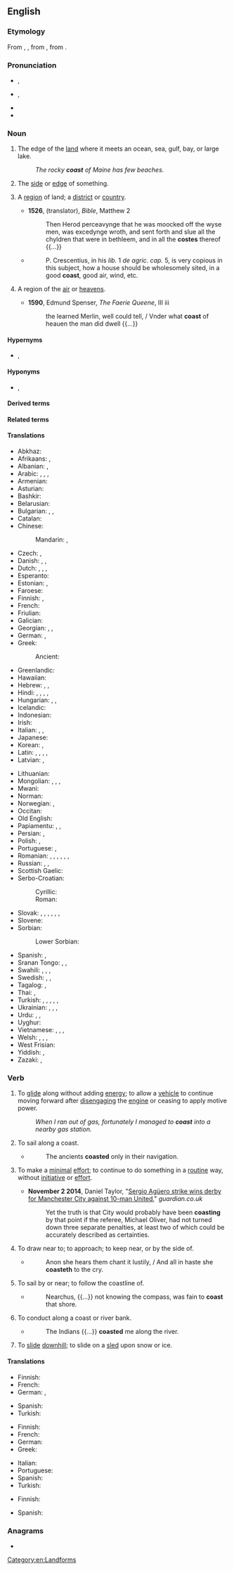 ==English==
{{wikipedia}}
{{wikipedia|coast (disambiguation)}}

===Etymology===
From {{inh|en|enm|coste}}, {{m|enm|cooste|t=rib", also "shore}}, from {{der|en|fro|coste}}, from {{der|en|la|costa|t=rib, side, edge}}.

===Pronunciation===
* {{a|GA}} {{enPR|kōst}}, {{IPA|en|/koʊst/}}
* {{a|RP}} {{enPR|kōst}}, {{IPA|en|/kəʊst/}}
* {{audio|en|en-us-coast.ogg|Audio (US)}}
* {{rhymes|en|əʊst}}

===Noun===
{{en-noun}}

# The edge of the [[land]] where it meets an ocean, sea, gulf, bay, or large lake. {{defdate|from 14th c.}}
#: ''The rocky '''coast''' of Maine has few beaches.''
# {{lb|en|obsolete}} The [[side]] or [[edge]] of something. {{defdate|15th-18th c.}}
#: {{rfquotek|en|Sir Isaac Newton}}
# {{lb|en|obsolete}} A [[region]] of land; a [[district]] or [[country]]. {{defdate|14th-17th c.}}
#* '''1526''', {{w|William Tyndale}} (translator), ''Bible'', Matthew 2
#*: Then Herod perceavynge that he was moocked off the wyse men, was excedynge wroth, and sent forth and slue all the chyldren that were in bethleem, and in all the '''costes''' thereof {{...}}
#* {{RQ:RBrtn AntmyMlncly|II|ii|3}}
#*: P. Crescentius, in his ''lib.'' 1 ''de agric. cap.'' 5, is very copious in this subject, how a house should be wholesomely sited, in a good '''coast''', good air, wind, etc.
# {{lb|en|obsolete}} A region of the [[air]] or [[heavens]]. {{defdate|14th-17th c.}}
#* '''1590''', Edmund Spenser, ''The Faerie Queene'', III iii
#*: the learned Merlin, well could tell, / Vnder what '''coast''' of heauen the man did dwell {{...}}

====Hypernyms====
* {{sense|edge of land meeting an ocean, sea, gulf, or bay}} {{l|en|shore}}, {{l|en|shoreline}}

====Hyponyms====
* {{sense|edge of land meeting an ocean, sea, gulf, or bay}} {{l|en|oceanfront}}, {{l|en|seashore}}

====Derived terms====
{{der4|en|coast-to-coast|coastal|coaster|coastguard|coastland|coastline|coastward|coastwatcher|coastwise|West Coast}}

====Related terms====
{{rel3|en|coast fox|coast guard|coast rat}}

====Translations====
{{trans-top|edge of land meeting ocean, sea, gulf, bay}}
* Abkhaz: {{t-needed|ab}}
* Afrikaans: {{t+|af|kus}}, {{t+|af|oewer}}
* Albanian: {{t+|sq|breg}}, {{t+|sq|bregdet}}
* Arabic: {{t+|ar|ساحل}}, {{t+|ar|شاطئ}}, {{t|ar|تلَة}}, {{t|ar|هبوط تلَة}}
* Armenian: {{t+|hy|ափ|sc=Armn}}
* Asturian: {{t|ast|costa|f}}
* Bashkir: {{t|ba|яр|sc=Cyrl}}
* Belarusian: {{t|be|бе́раг|m}}
* Bulgarian: {{t|bg|морски бряг|sc=Cyrl}}, {{t+|bg|крайбрежие|sc=Cyrl}}, {{t+|bg|бряг|m}}
* Catalan: {{t+|ca|costa|f}}
* Chinese:
*: Mandarin: {{t+|cmn|海岸|tr=hǎi'àn|sc=Hani}}, {{t+|cmn|岸|tr=àn|sc=Hani}}
* Czech: {{t+|cs|pobřeží|n}}, {{t+|cs|břeh|m}}
* Danish: {{t+|da|bred}}, {{t+|da|kyst}}, {{t+|da|strand|c}}
* Dutch: {{t+|nl|kust}}, {{t+|nl|kustlijn}}, {{t+|nl|zeekant}}, {{t+|nl|zeekust}}
* Esperanto: {{t+|eo|marbordo}}
* Estonian: {{t+|et|rand}}, {{t|et|rannik}}
* Faroese: {{t|fo|strond|f}}
* Finnish: {{t|fi|merenrannikko}}, {{t+|fi|rannikko}}
* French: {{t+|fr|côte|f}}
* Friulian: {{t|fur|cueste|f}}
* Galician: {{t|gl|costa|f}}
* Georgian: {{t|ka|ნაპირი|sc=Geor}}, {{t|ka|ზღვის პირი|sc=Geor}}, {{t|ka|სანაპირო}}
* German: {{t+|de|Küste}}, {{t-check|de|Küstenland}}
* Greek: {{t+|el|ακτή|f}}
*: Ancient: {{t|grc|παράλιος|f}}
* Greenlandic: {{t|kl|sissaq}}
* Hawaiian: {{t|haw|mokuna}}
* Hebrew: {{t|he|שְׂפַת הַיָּם|sc=Hebr}}, {{t+|he|חוֹף יָם|sc=Hebr}}, {{t+|he|חוֹף|sc=Hebr}}
* Hindi: {{t+|hi|सीमा}}, {{t+|hi|कनारा}}, {{t+|hi|तट}}, {{t|hi|समुद्रतट}}, {{t|hi|सागरतट}}
* Hungarian: {{t+|hu|part}}, {{t+|hu|partvidék}}, {{t+|hu|tengerpart}}
* Icelandic: {{t+|is|strönd|f}}
* Indonesian: {{t+|id|pantai}}
* Irish: {{t|ga|cósta|m}}
* Italian: {{t+|it|costa}}, {{t+|it|costiera}}, {{t+|it|litorale}}
* Japanese: {{t+|ja|海岸|tr=[[かいがん]], kaigan|sc=Jpan}}
* Korean: {{t+|ko|연안}}, {{t+|ko|해안}}
* Latin: {{t+|la|lītus|n}}, {{t|la|limbus}}, {{t+|la|ōra}}, {{t|la|orarius}}, {{t+|la|acta}}
* Latvian: {{t+|lv|krasts}}, {{t|lv|piekraste}}
{{trans-mid}}
* Lithuanian: {{t|lt|pajūris}}
* Mongolian: {{t+|mn|тэнгисийн эрэг|sc=Cyrl}}, {{t+|mn|хаялга|sc=Cyrl}}, {{t+|mn|далайн эрэг|sc=Cyrl}}, {{t+|mn|далайн хевее|sc=Cyrl}}
* Mwani: {{t|wmw|rifuko}}
* Norman: {{t|nrf|côte|f}}
* Norwegian: {{t+|no|kyst}}, {{t+|no|strand}}
* Occitan: {{t+|oc|còsta|f}}
* Old English: {{t|ang|rima|m}}
* Papiamentu: {{t|pap|kanto}}, {{t|pap|kantu}}, {{t|pap|kosta}}
* Persian: {{t+|fa|ساحل|tr=sāhel|sc=fa-Arab}}, {{t+|fa|دریاکنار|tr=daryā-kenār|sc=fa-Arab}}
* Polish: {{t+|pl|brzeg}}, {{t+|pl|wybrzeże}}
* Portuguese: {{t+|pt|costa|f}}, {{t+|pt|beira|f}}
* Romanian: {{t+|ro|coastă}}, {{t|ro|țărm de mare}}, {{t|ro|coborâre la vale}}, {{t+|ro|liman}}, {{t+|ro|mal}}, {{t+|ro|limită}}, {{t+|ro|hotar}}
* Russian: {{t|ru|мо́рской бе́рег}}, {{t+|ru|побере́жье}}, {{t+|ru|бе́рег|m}}
* Scottish Gaelic: {{t|gd|cladach|m}}
* Serbo-Croatian:
*: Cyrillic: {{t|sh|обала|f|sc=Cyrl}}
*: Roman: {{t+|sh|obala|f}}
* Slovak: {{t|sk|klesajúci}}, {{t|sk|morský breh}}, {{t|sk|nezaberajúci}}, {{t|sk|plávať pozdĺž pobrežia}}, {{t|sk|pobrežie}}, {{t|sk|pobrežie mora}}, {{t|sk|stúpajúci}}
* Slovene: {{t+|sl|obala|f}}
* Sorbian:
*: Lower Sorbian: {{t|dsb|pśibrjog|m}}
* Spanish: {{t+|es|costa|f}}, {{t|es|litoral|m}}
* Sranan Tongo: {{t|srn|syoro}}, {{t|srn|watrasey}}, {{t|srn|sekanti}}
* Swahili: {{t+|sw|pwani}}, {{t|sw|ufuko}}, {{t|sw|mapwa}}, {{t|sw|mapwaji}}
* Swedish: {{t|sv|gräns mot hav}}, {{t+|sv|kust}}, {{t+|sv|strand}}
* Tagalog: {{t|tl|pampang}}, {{t+|tl|baybayin}}
* Thai: {{t+|th|ชายฝั่ง}}, {{t|th|ทางลาดเอียง|tr=taang lâat-iang}}
* Turkish: {{t+|tr|sahil}}, {{t|tr|deniz kenarı}}, {{t|tr|deniz kıyısı}}, {{t+|tr|kıyı}}, {{t|tr|kızak için uygun yokuş}}, {{t|tr|kızakla yokuştan kayma}}
* Ukrainian: {{t|uk|побере́жжя|sc=Cyrl}}, {{t|uk|узбере́жжя|n}}, {{t|uk|бе́ріг|m}}, {{t+|uk|бе́рег|m}}
* Urdu: {{t|ur|کنارہ|tr=kanārā|sc=ur-Arab}}, {{t|ur|تٹ|tr=taṭ|sc=ur-Arab}}, {{t|ur|ساگرتٹ|tr=sāgartaṭ|sc=ur-Arab}}
* Uyghur: {{t|ug|tr=déngiz yaqisi}}
* Vietnamese: {{t+|vi|bờ biển}}, {{t|vi|đường lao}}, {{t|vi|sự lao xuống}}, {{t|vi|sự lao dốc}}
* Welsh: {{t+|cy|arfordir}}, {{t|cy|goror}}, {{t|cy|mordir}}, {{t+|cy|arfordiroedd|m-p}}
* West Frisian: {{t|fy|igge}}
* Yiddish: {{t|yi|ברעג|m}}, {{t|yi|ברעג טײַך|m}}
* Zazaki: {{t|zza|kıste}}, {{t|zza|kuste}}
{{trans-bottom}}

===Verb===
{{en-verb}}

# {{lb|en|intransitive}} To [[glide]] along without adding [[energy]]; to allow a [[vehicle]] to continue moving forward after [[disengaging]] the [[engine]] or ceasing to apply motive power.
#: ''When I ran out of gas, fortunately I managed to '''coast''' into a nearby gas station.''
# {{lb|en|intransitive|nautical}} To sail along a coast.
#* {{rfdatek|en|Arbuthnot}}
#*: The ancients '''coasted''' only in their navigation.
# {{lb|en|intransitive}} To make a [[minimal]] [[effort]]; to continue to do something in a [[routine]] way, without [[initiative]] or [[effort]].
#* '''November 2 2014''', Daniel Taylor, "[http://www.theguardian.com/football/2014/nov/02/manchester-city-manchester-united-premier-league-match-report Sergio Agüero strike wins derby for Manchester City against 10-man United]," ''guardian.co.uk''
#*: Yet the truth is that City would probably have been '''coasting''' by that point if the referee, Michael Oliver, had not turned down three separate penalties, at least two of which could be accurately described as certainties.
# {{lb|en|intransitive|obsolete}} To draw near to; to approach; to keep near, or by the side of.
#* {{rfdatek|en|Shakespeare}}
#*: Anon she hears them chant it lustily, / And all in haste she '''coasteth''' to the cry.
#: {{rfquotek|en|Hakluyt}}
# {{lb|en|transitive|obsolete}} To sail by or near; to follow the coastline of.
#* {{rfdatek|en|Sir Thomas Browne}}
#*: Nearchus, {{...}} not knowing the compass, was fain to '''coast''' that shore.
# {{lb|en|transitive|obsolete}} To conduct along a coast or river bank.
#* {{rfdatek|en|Hakluyt}}
#*: The Indians {{...}} '''coasted''' me along the river.
# {{lb|en|US|dialect}} To [[slide]] [[downhill]]; to slide on a [[sled]] upon snow or ice.

====Translations====
{{trans-top|to glide along with no added energy}}
* Finnish: {{t+|fi|liukua}}
* French: {{t|fr|aller en roue libre}}
* German: {{t+|de|gleiten}}, {{t|de|[[ohne]] [[zu]] [[treten]]}} {{qualifier|bicycle}}
{{trans-mid}}
* Spanish: {{t+|es|deslizar}}
* Turkish: {{t|tr|[[pedal]] [[çevirmeden]] [[bisiklet]] [[sürmek]]}} {{qualifier|bicycle}}
{{trans-bottom}}

{{trans-top|to sail along a coast}}
* Finnish: {{t|fi|[[purjehtia]] [[pitkin]] [[rannikko|rannikkoa]]}}
* French: {{t+|fr|caboter}}
* German: {{t+|de|segeln}}
* Greek: {{t|el|ακτοπλοώ}}
{{trans-mid}}
* Italian: {{t|it|[[veleggiare]] [[sotto]] [[costa]]}}
* Portuguese: {{t+|pt|costear}}
* Spanish: {{t+|es|costear}}
* Turkish: {{t+|tr|seyretmek}}
{{trans-bottom}}

{{trans-top|to make a minimal effort}}
* Finnish: {{t|fi|ottaa rennosti}}
{{trans-mid}}
* Spanish: {{t+|es|perecear}}
{{trans-bottom}}

===Anagrams===
* {{anagrams|en|a=acost|Ascot|Casto|Coats|Cotas|Sacto|Tosca|ascot|catso|coats|costa|octas|scato-|scoat|tacos}}

[[Category:en:Landforms]]